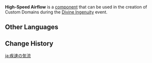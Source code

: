 {{Component Infobox
|id          = 3005
|image       = Item High-Speed Airflow.png
|load        = 6
|event       = Divine Ingenuity
|description = If you move on top of this mechanism, you will speed up. But if you are moving in the direction opposite to the device's movements, you will slow down.
|placement   = Free
|category    = Mechanisms
|size        = 5 · 5 · 2
}}
'''High-Speed Airflow''' is a [[component]] that can be used in the creation of Custom Domains during the [[Divine Ingenuity]] event.

==Other Languages==
{{Other Languages
|default_hidden = 1
|en      = High-Speed Airflow
|zhs     = 疾速气流
|zhs_rm  = Jísù Qìliú
|zht     = 疾速氣流
|zht_rm  = Jísù Qìliú
|ja      = 疾速の気流
|ja_rm   = Shissoku no Kiryuu
|ko      = 가속 기류
|es      = Corriente de aire rápido
|fr      = Courant à grande vitesse
|ru      = Стремительный воздушный поток
|th      = กระแสลมความเร็วสูง
|th_rm   = 
|vi      = Luồng Khí Tăng Tốc
|de      = Hochgeschwindigkeits-Luftströmung
|id      = Aliran Udara Berkecepatan Tinggi
|pt      = Fluxo de Ar de Alta Velocidade
|tr      = Yüksek Hızlı Hava Akımı
|it      = Flusso d'aria ad alta velocità
}}

==Change History==
{{Change History|2.5}}

[[ja:疾速の気流]]